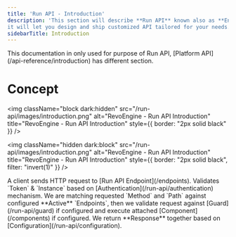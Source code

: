 ```yaml
---
title: 'Run API - Introduction'
description: 'This section will describe **Run API** known also as **Endpoints**,
it will let you design and ship customized API tailored for your needs.'
sidebarTitle: Introduction
---
```


<Note>
    This documentation in only used for purpose of Run API, [Platform API](/api-reference/introduction) has different section.
</Note>

# Concept

<img
    className="block dark:hidden"
    src="/run-api/images/introduction.png"
    alt="RevoEngine - Run API Introduction"
    title="RevoEngine - Run API Introduction"
    style={{ border: "2px solid black" }}
/>

<img
    className="hidden dark:block"
    src="/run-api/images/introduction.png"
    alt="RevoEngine - Run API Introduction"
    title="RevoEngine - Run API Introduction"
    style={{ border: "2px solid black", filter: "invert(1)" }}
/>

<Steps>
    <Step title="Firstly">
        A client sends HTTP request to [Run API Endpoint](/endpoints).
    </Step>
    <Step title="Secondly">
        Validates `Token` & `Instance` based on [Authentication](/run-api/authentication) mechanism.
    </Step>
    <Step title="Moreover">
        We are matching requested `Method` and `Path` against configured **Active** `Endpoints`, then we validate request against [Guard](/run-api/guard) if configured and execute attached [Component](/components) if configured.
    </Step>
    <Step title="Lastly">
        We return **Response** together based on [Configuration](/run-api/configuration).
    </Step>
</Steps>

